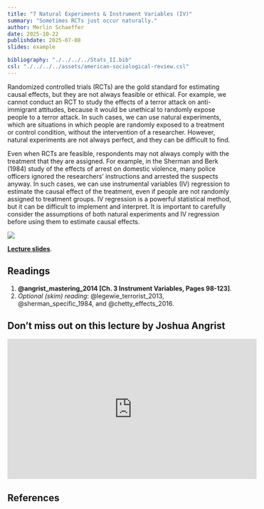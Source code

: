 ```yaml
---
title: "7 Natural Experiments & Instrument Variables (IV)"
summary: "Sometimes RCTs just occur naturally."
author: Merlin Schaeffer
date: 2025-10-22
publishdate: 2025-07-08
slides: example

bibliography: "./../../../Stats_II.bib"
csl: "./../../../assets/american-sociological-review.csl"
---
```


Randomized controlled trials (RCTs) are the gold standard for estimating causal effects, but they are not always feasible or ethical. For example, we cannot conduct an RCT to study the effects of a terror attack on anti-immigrant attitudes, because it would be unethical to randomly expose people to a terror attack. In such cases, we can use natural experiments, which are situations in which people are randomly exposed to a treatment or control condition, without the intervention of a researcher. However, natural experiments are not always perfect, and they can be difficult to find.

Even when RCTs are feasible, respondents may not always comply with the treatment that they are assigned. For example, in the Sherman and Berk (1984) study of the effects of arrest on domestic violence, many police officers ignored the researchers' instructions and arrested the suspects anyway. In such cases, we can use instrumental variables (IV) regression to estimate the causal effect of the treatment, even if people are not randomly assigned to treatment groups. IV regression is a powerful statistical method, but it can be difficult to implement and interpret. It is important to carefully consider the assumptions of both natural experiments and IV regression before using them to estimate causal effects.

![](/Lectures/7-NatExp-IV1/7-NatExp-IV1_files/figure-html/DAG5-1.png)

[**Lecture slides**](/Lectures/7-NatExp-IV1/7-NatExp-IV1.html).

## Readings

1. **@angrist_mastering_2014[Ch. 3 Instrument Variables, Pages 98-123]**.
2. *Optional (skim) reading*: @legewie_terrorist_2013,  @sherman_specific_1984, and @chetty_effects_2016.

## Don't miss out on this lecture by Joshua Angrist
<iframe width="560" height="315" src="https://www.youtube.com/embed/yHypzxYikqk" title="YouTube video player" frameborder="0" allow="accelerometer; autoplay; clipboard-write; encrypted-media; gyroscope; picture-in-picture" allowfullscreen></iframe>

## References
